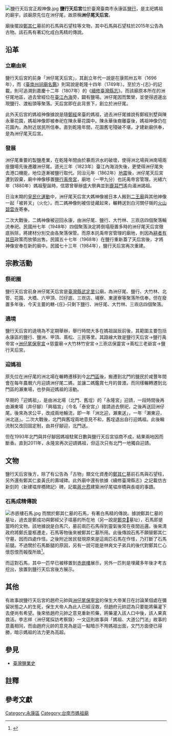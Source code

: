 {{coord|23|2|22.04|N|120|14|8.28|E|display=title}}
{{東亞廟宇
| name = 鹽行天后宮
| img = File:鹽行天后宮.jpg
| img_capt = 天后宮與廟埕的市場
| image_width = 250px
| location = {{ROC-TWN}}[[臺南市|臺南市]][[永康區|永康區]]鹽行里中正南路690號
| god = [[媽祖|媽祖]]
| type = 
| struct = 
| open_year = 康熙卅五年（1696年）{{r|鹽水溪}} 或<br>乾隆十四年（1749年）{{r|相}}{{r|石2}}
| cere_date =
|}}
[[File:鹽行天后宮正殿神像.jpg|thumb]]
'''鹽行天后宮'''位於臺灣臺南市永康區[[鹽行|鹽行]]，是主祀媽祖的廟宇{{r|媽祖}}。該廟原先位在洲仔尾，故原稱'''洲仔尾天后宮'''{{r|媽祖}}。

廟後擺設[[鄭其仁|鄭其仁]]墓前的石馬與石望柱等文物，其中石馬與石望柱於2015年公告為古物{{r|文}}{{r|文2}}。該石馬有著幻化成白馬精的傳說。

== 沿革 ==
=== 立廟由來 ===
鹽行天后宮的前身「洲仔尾天后宮」，其創立年代一說是在康熙卅五年（1696年），而《[[臺南州祠廟名鑑|臺南州祠廟名鑑]]》則寫說是乾隆十四年（1749年）{{r|媽祖}}{{r|相}}。至於方-{志}-的記載，則可追溯到嘉慶十二年（1807年）的《[[續修臺灣縣志|續修臺灣縣志]]》{{NoteTag|《續修臺灣縣志‧卷二》：「按天后廟祀，所在多有。官建者尚有[[鹿耳門媽祖廟|鹿耳門廟]]；康熙五十八年，文武官公建，經歷王士勷董其事。今總鎮愛新泰重修。又，道署、府同知署皆有廟。其附郭者，如鎮北坊水仔尾，俗呼[[開基天后宮|小媽祖宮]]；則始初廟祀也。郡守蔣允焄、蔣元樞皆嘗修焉。又寧南坊上橫街廟，名曰溫陵祖廟；泉人建。又西門外鎮北坊有[[媽祖樓|媽祖樓]]，其街以樓得名。又海邊礱米街船廠、磚仔橋及武定里洲仔尾、[[鹽埕天后宮|新昌里瀨北場]]皆有廟，他如澎湖各澳，有不勝載者。」}}{{r|媽祖}}。而該廟原本所在的洲仔尾地區，過去曾經位在[[臺江內海|臺江內海]]旁，闢有鹽場{{r|媽祖}}。洲仔尾因而繁榮，並使得週邊出現鹽行、渡船頭等聚落{{r|媽祖}}。天后宮即在此背景下，創立於洲仔尾{{r|媽祖}}。

此外天后宮的媽祖神像據說是隨[[鄭經|鄭經]]來臺的媽祖，過去洲仔尾據說有鄭經別墅與陳永華花園，媽祖神像即被奉祀在陳永華花園中{{r|永}}。陳永華後裔離臺後，媽祖神像仍在花園內，為附近居民所信奉{{r|石2}}。直到乾隆年間，花園舊宅殘破不堪，才建新廟供奉，是為洲仔尾天后宮{{r|石2}}。

=== 發展 ===
洲仔尾重要的製鹽產業，在乾隆年間由於暴雨洪水的破壞，使得洲北場與洲南場兩座鹽場先後遷離洲仔尾{{NoteTag|洲北場在乾隆廿三年（1758年）之後遷走，洲南場則在乾隆五十三年（1788年）之後遷走{{r|媽祖}}。}}{{r|媽祖}}。道光三年（1823年）臺江內海消失後，更使得洲仔尾失去港口機能，地位逐漸被鹽行取代{{r|媽祖}}。同治元年（1862年）[[1862年台南地震|地震]]後，洲仔尾天后宮遭到毀棄，廟中神像移置[[鹽行禹帝宮|鹽行禹帝宮]]，廟地（一甲九分）也託禹帝宮管理{{r|媽祖}}{{r|鹽水溪}}。光緒六年（1880年）媽祖聖誕時，信眾曾舉辦盛大祭典並到[[鹿耳門|鹿耳門]]遙向湄洲謁祖{{r|鹽水溪}}。

日治末期的[[皇民化運動|皇民化運動]]中，洲仔尾天后宮大媽神像被日本人搬到[[二王廟_(臺灣)|二王廟]]與其他神像一起「被昇天」（火化）{{r|媽祖}}。而二媽神像則被信徒藏起來，輾轉送到白河關仔嶺的[[火山碧雲寺|火山碧雲寺]]寄奉{{r|媽祖}}{{r|鹽水溪}}。

二次大戰後，二媽神像被迎回永康，由洲仔尾、鹽行、大竹林、三崁店四個聚落輪流奉祀{{r|媽祖}}{{r|鹽水溪}}。民國卅七年（1948年）四個聚落決定將倒塌廢置多時的洲仔尾天后宮徹底拆除，將建材分別交由各聚落保管{{r|媽祖}}。而原本託禹帝宮管理的廟地，則因為[[耕者有其田|耕者有其田]]政策而放領出售{{r|鹽水溪}}。民國五十七年（1968年）在鹽行重新蓋了天后宮後，才將神像安奉在新的廟中{{r|媽祖}}{{r|臺1}}{{r|鹽水溪}}。民國七十三年（1984年），鹽行天后宮再次重建{{r|媽祖}}{{r|臺1}}。

== 宗教活動 ==
=== 祭祀圈 ===
鹽行天后宮前身洲仔尾天后宮是[[臺灣縣_(1684年-1887年)|臺灣縣]][[武定里|武定里]]公廟，為洲仔尾、鹽行、大竹林、北管、花園、大橋、六甲頂、凹仔底、三崁店、埔寮、東邊寮等聚落所信奉{{r|媽祖}}。但在廢置多年後，今天主要的轄-{庄}-只剩下鹽行、洲仔尾、大竹林、三崁店四個聚落{{r|媽祖}}。

=== 遶境 ===
鹽行天后宮的遶境為不定期舉辦，舉行時間大多在媽祖誕辰前後，其範圍主要包括永康區的鹽行、鹽洲、甲頂、蔦松、三民等里{{r|媽祖}}。其路線大致是鹽行天后宮→鹽行禹帝宮→[[洲仔尾保寧宮|洲仔尾保寧宮]]→慈靈廟→大竹林竹安宮→三崁店保靈宮→蔦松三老爺宮→鹽行天后宮{{r|媽祖}}。

=== 迎媽祖 ===
原先位在洲仔尾的洲北場在輾轉遷移到今[[北門區|北門區]]後，搬遷到北門的鹽民於咸豐年間會在每年農曆六月迎請洲仔尾二媽，並讓二媽鑑賞七月的普渡{{r|媽祖}}。而同樣輾轉遷到北門區的瀨東場，也參與迎媽祖的活動{{r|媽祖}}。

早期的「迎媽祖」，是由洲北場（北門、舊埕）的「永隆宮」迎請，一段時間後再由瀨東場（井仔腳）「興福宮」（今名「泰安宮」）接請過去祭祀，之後再送回洲仔尾{{r|媽祖}}。後來為求公平，改成兩地輪流，即一年「洲北迎，瀨東送」，一年「瀨東迎，洲北送」{{r|媽祖}}。二次大戰後，北門與舊埕兩地意見不和，舊埕退出自行迎媽祖{{r|媽祖}}。此後輪流制又改回固定制，由井仔腳迎，北門送{{r|媽祖}}。

但在1993年北門與井仔腳因媽祖駐駕日數與鹽行天后宮協商不成，結果兩地因而斷香{{r|媽祖}}。直到2011年，永隆宮再次迎請媽祖，但這次只有北門一地獨自迎請{{r|媽祖}}。

== 文物 ==
{{tw monument
|name=鄭其仁墓前石馬<br>鄭其仁墓前石望柱
|formername=
|image=鹽行天后宮石馬.jpg
|imagename=鄭其仁墓前石馬
|othername=
|formalname=
|level=古物（一般古物）
|class=生活及儀禮器物－其他
|time=
|date=2015年5月11日{{r|文}}{{r|文2}}
|material= 
|location=鹽行天后宮後方
|when=
|quantity=各1件
|website=
}}
鹽行天后宮後方，除了有公告為「古物」類文化資產的[[鄭其仁|鄭其仁]]墓前石馬與石望柱{{NoteTag|1977年2月16日由學者[[石萬壽|石萬壽]]與周泰宏所發現<ref name="中">{{cite news|author= |title=〈臺南北郊洲仔尾石馬墓 另一石馬出土：鄭成功移葬南安．鄭其仁續葬該處〉|work=《中央日報》|date=1977-02-17 |pages=第七版}}</ref>。}}，另外還有鄭其仁妾黃氏的壽域碑{{r|媽祖}}。此外廟中還有依據《續修臺灣縣志》之記載仿古新刻的〈新建塭岸橋碑記〉碑，記載[[蔣允焄|蔣允焄]]建築洲仔尾塭岸橋與長堤的事蹟{{r|臺1}}{{r|記}}{{r|鹽水溪}}。

=== 石馬成精傳說 ===
[[File:赤嵌樓石馬.jpg|left]]
而關於鄭其仁墓的石馬，有著白馬精的傳說{{r|石}}。據說鄭其仁墓的墓址，過去是鄭成功與鄭經父子墳墓的所在地（另一說是[[鄭克𡒉|鄭克𡒉]]墓址{{r|媽祖}}），石馬即是當時的文物{{r|石}}。該地據說是白馬穴，墓前兩匹石馬得到靈氣後常在夜間巡邏{{r|石}}。後來清政府將鄭氏靈柩遷走，石馬等物後來被鄭其仁墓所用{{r|石}}。此後傳說石馬不願替鄭其仁守墓，因而四處作怪{{r|謝}}。之後附近居民發現原來是這兩匹石馬在作怪，乃打斷了石馬前腿{{r|石}}。不過關於石馬斷腿的原因，另有一說可能是林爽文子弟兵的後代對鄭其仁心懷怨恨而報復所致<ref name="陳">{{cite news|author=陳正一 |title=〈石馬會跑？網路講古多謬誤 赤崁樓石馬斷腿：前府城文獻委員會楊森富考證應為林爽文後代所為〉|work=《中華日報》|date=2003-10-28 |pages=21 台南焦點}}</ref>。

而這對石馬，其中一匹早已被移置到[[赤嵌樓|赤嵌樓]]展示，另外一匹則是埋藏多年後才考古挖出，放置到鹽行天后宮後方展示{{r|石}}{{r|謝}}。

== 其他 ==
有故事說鹽行天后宮的趙府元帥與[[洲仔尾保寧宮|洲仔尾保寧宮]]的保生大帝某日在討論某個處在彌留狀態之人的生死，保生大帝人為此人已經沒救，但趙府元帥認為只要能將藥灌下去便尚有希望{{r|李|page=140}}。後來依趙府元帥之意見重新煎藥，將藥灌入該人口中後，該人果真救活{{r|李|page=140}}。李志祥〈洲仔尾採訪考察錄〉一文這則故事與「媽祖、大道公鬥法」故事的意義相同，而由趙府元帥的意見為是這一點暗示不用媽祖出面，文鬥方面便已得勝，暗示媽祖的法力更為高超{{r|李|page=140}}。

== 參見 ==
*[[臺灣鹽業史|臺灣鹽業史]]

== 註釋 ==
{{NoteFoot}}

== 參考文獻 ==
{{reflist|refs=
<ref name="媽祖">{{cite book|author=張耘書 |title=《臺南媽祖信仰研究》 |publisher=臺南市政府文化局 |isbn=978-986-03-9415-3 |date=2013-12 |pages=頁228─233}}</ref>
<ref name="臺1">{{cite book|author=李麗菁 |title=《臺1線的鄉愁 從上茄苳到二層行》|publisher=臺南市政府文化局 |isbn=978-986-04-3024-0 |date=2014-12 |pages=頁281、282}}</ref>
<ref name="相">{{cite book|author=相良吉哉 |title=《[[臺南州祠廟名鑑|臺南州祠廟名鑑]]》 |date=1933-08-18 |language=ja |edition=嘉邑城隍廟2002年3月再版 |publisher=臺灣日日新報社臺南支局 |location=臺南市錦町二丁目七七番地 |pages=頁60 }}</ref>
<ref name="文">{{cite web|url=http://www.boch.gov.tw/boch/frontsite/cultureassets/caseBasicInfoAction.do?method=doViewCaseBasicInfo&iscancel=true&caseId=DG10412000002&version=1&assetsClassifyId=6.1&menuId=302|title=鄭其仁墓前石馬|publisher=文化部文化資產局|accessdate=2016-06-19|deadurl=yes|archiveurl=https://web.archive.org/web/20160807095704/http://www.boch.gov.tw/boch/frontsite/cultureassets/caseBasicInfoAction.do?method=doViewCaseBasicInfo&iscancel=true&caseId=DG10412000002&version=1&assetsClassifyId=6.1&menuId=302|archivedate=2016-08-07}}</ref>
<ref name="文2">{{cite web|url=http://www.boch.gov.tw/boch/frontsite/cultureassets/caseBasicInfoAction.do?method=doViewCaseBasicInfo&iscancel=true&caseId=DG10412000003&version=1&assetsClassifyId=6.1&menuId=302|title=鄭其仁墓前石望柱|publisher=文化部文化資產局|accessdate=2016-06-19|deadurl=yes|archiveurl=https://web.archive.org/web/20160512223619/http://www.boch.gov.tw/boch/frontsite/cultureassets/caseBasicInfoAction.do?method=doViewCaseBasicInfo&iscancel=true&caseId=DG10412000003&version=1&assetsClassifyId=6.1&menuId=302|archivedate=2016-05-12}}</ref>
<ref name="記">{{cite web |url=http://memory.ncl.edu.tw/tm_cgi/hypage.cgi?HYPAGE=document_ink_detail.hpg&subject_name=%E8%87%BA%E7%81%A3%E7%A2%91%E7%A2%A3%E6%8B%93%E7%89%87&subject_url=&project_id=twrb&dtd_id=12&xml_id=0000007052 |title=新建塭岸橋碑記 |work=臺灣記憶 |publisher=國家圖書館 |accessdate=2016-06-19}}</ref>
<ref name="石">{{cite book|author=[[石萬壽|石萬壽]] |title=《樂君甲子集》〈洲仔尾遺址勘考後感〉 |publisher=臺南市政府文化局 |isbn=957-01-6745-9 |date=2004-03 |pages=頁425－430}}</ref>
<ref name="石2">{{cite book|author=[[石萬壽|石萬壽]] |title=《樂君甲子集》〈重修洲仔尾鹽行天后宮記〉 |publisher=臺南市政府文化局 |isbn=957-01-6745-9 |date=2004-03 |pages=頁609－611}}</ref>
<ref name="永">{{cite web |url=http://www.yongkangcity.gov.tw/?menu=travel3_2&notice_id=11 |title=鹽行天后宮簡介 |publisher=永康區公所 |accessdate=2016-06-19}}</ref>
<ref name="謝">{{cite news|url=http://www.nownews.com/n/2011/04/26/471415 |author=謝禮仲 |title=〈都是「斷腿馬」　際遇大不同　「尋找鄭成功」超有趣〉 |work=今日新聞網 |date=2011-04-26 |accessdate=2016-06-19}}</ref>
<ref name="鹽水溪">{{cite book|author=范勝雄 等著 |title=《鹽溪合水趣府城：鹽水溪文化資產特展圖錄》 |publisher=台南市文化資產保護協會 |location=臺南市 |isbn=978-986-84830-7-1 |date=2012-12 |pages=頁191─192}}</ref>
<ref name="李">{{cite journal|author=李志祥 |title=〈洲仔尾採訪考察錄〉|journal=《南瀛文獻》|volume=第八輯 |issn=1812-7223 |publisher= 臺南縣政府 |date=2009-09 }}</ref>
}}

{{commonscat|Yanhang Tianhou Temple}}

[[Category:永康區|Category:永康區]]
[[Category:台南市媽祖廟|Category:台南市媽祖廟]]